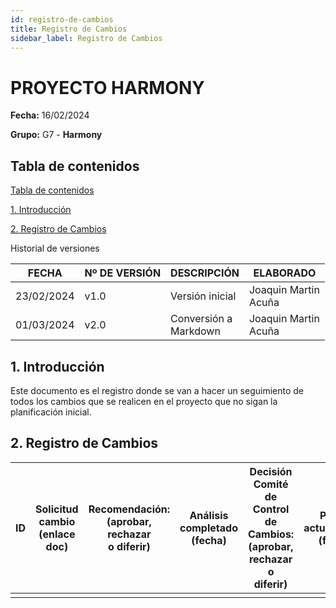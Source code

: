 ```yaml
---
id: registro-de-cambios
title: Registro de Cambios
sidebar_label: Registro de Cambios
---
```

# PROYECTO HARMONY

**Fecha:** 16/02/2024

**Grupo:** G7 - **Harmony**

## Tabla de contenidos

[Tabla de contenidos](#tabla-de-contenidos)

[1. Introducción](#1-introducción)

[2. Registro de Cambios](#2-registro-de-cambios)


Historial de versiones

  
 | FECHA      	| Nº DE VERSIÓN 	| DESCRIPCIÓN     	| ELABORADO                	|
|------------	|---------------	|-----------------	|--------------------------	|
| 23/02/2024 	|      v1.0     	| Versión inicial 	| Joaquin Martin <br/>Acuña 	|
| 01/03/2024 	|      v2.0     	| Conversión a <br/>Markdown 	| Joaquin Martin <br/>Acuña 	|


## 1. Introducción

Este documento es el registro donde se van a hacer un seguimiento de
todos los cambios que se realicen en el proyecto que no sigan la
planificación inicial.


## 2. Registro de Cambios

| ID 	| Solicitud cambio<br/>(enlace doc) 	| Recomendación:<br/>(aprobar, rechazar<br/>o diferir) 	| Análisis completado<br/>(fecha) 	| Decisión Comité de<br/>Control de Cambios:<br/>(aprobar, rechazar o<br/>diferir) 	| Planes actualizados:<br/>(fecha) 	| Solicitante Notificado<br/>(fecha) 	|
|----	|----------------------------------	|----------------------------------------------------	|--------------------------------	|-------------------------------------------------------------------------------	|---------------------------------	|-----------------------------------	|
| |  | | | | | |
